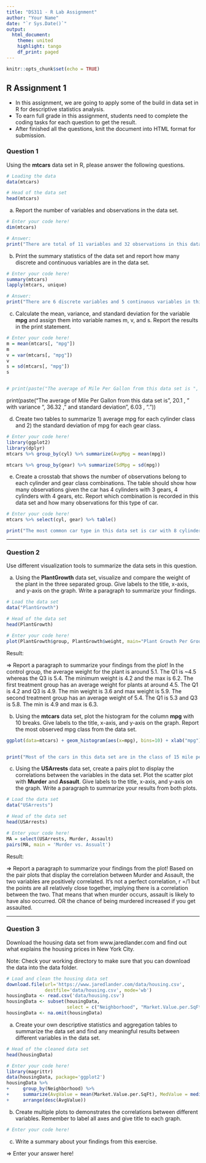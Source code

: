 ```yaml
---
title: "DS311 - R Lab Assignment"
author: "Your Name"
date: "`r Sys.Date()`"
output: 
  html_document:
    theme: united
    highlight: tango
    df_print: paged
---
```


```r
knitr::opts_chunk$set(echo = TRUE)
```

## R Assignment 1

* In this assignment, we are going to apply some of the build in data set in R for descriptive statistics analysis.
* To earn full grade in this assignment, students need to complete the coding tasks for each question to get the result.
* After finished all the questions, knit the document into HTML format for submission.

### Question 1

Using the **mtcars** data set in R, please answer the following questions.

```r
# Loading the data
data(mtcars)

# Head of the data set
head(mtcars)
```

a. Report the number of variables and observations in the data set.

```r
# Enter your code here!
dim(mtcars)

# Answer:
print("There are total of 11 variables and 32 observations in this data set.")
```



b. Print the summary statistics of the data set and report how many discrete and continuous variables are in the data set.

```r
# Enter your code here!
summary(mtcars)
lapply(mtcars, unique)

# Answer:
print("There are 6 discrete variables and 5 continuous variables in this data set.")
```



c. Calculate the mean, variance, and standard deviation for the variable **mpg** and assign them into variable names m, v, and s. Report the results in the print statement.

```r
# Enter your code here!
m = mean(mtcars[, "mpg"])
m
v = var(mtcars[, "mpg"])
v
s = sd(mtcars[, "mpg"])
s


# print(paste("The average of Mile Per Gallon from this data set is ",  , " with variance ",  , " and standard deviation",  , "."))
```
print(paste("The average of Mile Per Gallon from this data set is ", 20.1 , " with variance ", 36.32 , " and standard deviation", 6.03 , "."))


d. Create two tables to summarize 1) average mpg for each cylinder class and 2) the standard deviation of mpg for each gear class.

```r
# Enter your code here!
library(ggplot2)
library(dplyr)
mtcars %>% group_by(cyl) %>% summarize(AvgMpg = mean(mpg))

mtcars %>% group_by(gear) %>% summarize(SdMpg = sd(mpg))


```



e. Create a crosstab that shows the number of observations belong to each cylinder and gear class combinations. The table should show how many observations given the car has 4 cylinders with 3 gears, 4 cylinders with 4 gears, etc. Report which combination is recorded in this data set and how many observations for this type of car.

```r
# Enter your code here!
mtcars %>% select(cyl, gear) %>% table()

print("The most common car type in this data set is car with 8 cylinders and 3 gears. There are total of 12 cars belong to this specification in the data set.")
```


*** 

### Question 2

Use different visualization tools to summarize the data sets in this question.

a. Using the **PlantGrowth** data set, visualize and compare the weight of the plant in the three separated group. Give labels to the title, x-axis, and y-axis on the graph. Write a paragraph to summarize your findings.

```r
# Load the data set
data("PlantGrowth")

# Head of the data set
head(PlantGrowth)

# Enter your code here!
plot(PlantGrowth$group, PlantGrowth$weight, main="Plant Growth Per Group", xlab = "group", ylab = "weight", )

```

Result:

=> Report a paragraph to summarize your findings from the plot!
In the control group, the average weight for the plant is around 5.1. The Q1 is ~4.5 whereas the Q3 is 5.4. The minimum weight is 4.2 and the max is 6.2. The first treatment group has an average weight for plants at around 4.5. The Q1 is 4.2 and Q3 is 4.9. The min weight is 3.6 and max weight is 5.9. The second treatment group has an average weight of 5.4. The Q1 is 5.3 and Q3 is 5.8. The min is 4.9 and max is 6.3.  


b. Using the **mtcars** data set, plot the histogram for the column **mpg** with 10 breaks. Give labels to the title, x-axis, and y-axis on the graph. Report the most observed mpg class from the data set.

```r
ggplot(data=mtcars) + geom_histogram(aes(x=mpg), bins=10) + xlab("mpg") + ylab("number of cars") 


print("Most of the cars in this data set are in the class of 15 mile per gallon.")
```



c. Using the **USArrests** data set, create a pairs plot to display the correlations between the variables in the data set. Plot the scatter plot with **Murder** and **Assault**. Give labels to the title, x-axis, and y-axis on the graph. Write a paragraph to summarize your results from both plots.

```r
# Load the data set
data("USArrests")

# Head of the data set
head(USArrests)

# Enter your code here!
MA = select(USArrests, Murder, Assault)
pairs(MA, main = 'Murder vs. Assualt')

```

Result:

=> Report a paragraph to summarize your findings from the plot!
Based on the pair plots that display the correlation between Murder and Assault, the two variables are positively correlated. It's not a perfect correlation, r =/1 but the points are all relatively close together, implying there is a correlation between the two. That means that when murder occurs, assault is likely to have also occurred. OR the chance of being murdered increased if you get assaulted. 


***

### Question 3

Download the housing data set from www.jaredlander.com and find out what explains the housing prices in New York City.

Note: Check your working directory to make sure that you can download the data into the data folder. 

```r
# Load and clean the housing data set 
download.file(url='https://www.jaredlander.com/data/housing.csv',
              destfile='data/housing.csv', mode='wb')
housingData <- read.csv('data/housing.csv')
housingData <- subset(housingData, 
                      select = c("Neighborhood", "Market.Value.per.SqFt", "Boro", "Year.Built"))
housingData <- na.omit(housingData)                   
```

a. Create your own descriptive statistics and aggregation tables to summarize the data set and find any meaningful results between different variables in the data set.

```r
# Head of the cleaned data set
head(housingData)

# Enter your code here!
library(magrittr)
data(housingData, package='ggplot2')
housingData %>% 
+     group_by(Neighborhood) %>%   
+     summarize(AvgValue = mean(Market.Value.per.SqFt), MedValue = median(Market.Value.per.SqFt)) %>%
+     arrange(desc(AvgValue))

```

b. Create multiple plots to demonstrates the correlations between different variables. Remember to label all axes and give title to each graph.

```r
# Enter your code here!


```

c. Write a summary about your findings from this exercise.

=> Enter your answer here!


